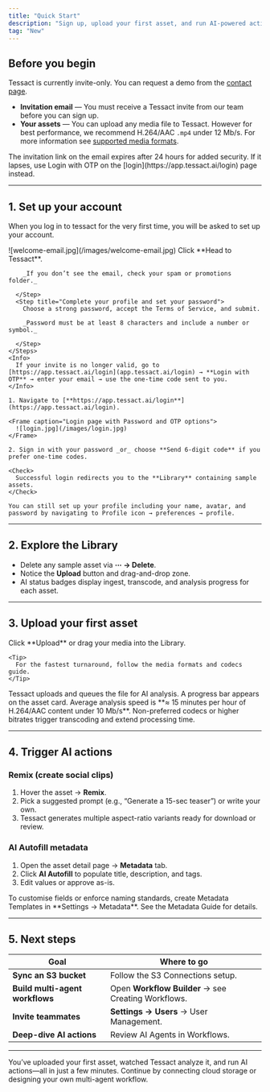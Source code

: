 ```yaml
---
title: "Quick Start"
description: "Sign up, upload your first asset, and run AI-powered actions in minutes."
tag: "New"
---
```


## Before you begin
Tessact is currently invite-only. You can request a demo from the [contact page](https://tessact.ai/contact).

- **Invitation email** — You must receive a Tessact invite from our team before you can sign up.
- **Your assets** — You can upload any media file to Tessact. However for best performance, we recommend H.264/AAC `.mp4` under 12 Mb/s. For more information see [supported media formats](media-formats).

<Warning>
  The invitation link on the email expires after 24 hours for added security. If it lapses, use Login with OTP on the [login](https://app.tessact.ai/login) page instead.
</Warning>

---

## 1. Set up your account

When you log in to tessact for the very first time, you will be asked to set up your account.


<Tabs>
  <Tab title="Sign up from an invitation email">
    <Frame caption="Invitation email with Head to Tessact button">
      ![welcome-email.jpg](/images/welcome-email.jpg)
    </Frame>
    <Steps>
      <Step title="Open the invitation email">
        Click **Head to Tessact**.

        _If you don’t see the email, check your spam or promotions folder._

      </Step>
      <Step title="Complete your profile and set your password">
        Choose a strong password, accept the Terms of Service, and submit.

        _Password must be at least 8 characters and include a number or symbol._

      </Step>
    </Steps>
    <Info>
      If your invite is no longer valid, go to [https://app.tessact.ai/login](app.tessact.ai/login) → **Login with OTP** → enter your email → use the one-time code sent to you.
    </Info>
  </Tab>
  <Tab title="Sign up with a registered email">

    1. Navigate to [**https://app.tessact.ai/login**](https://app.tessact.ai/login).

    <Frame caption="Login page with Password and OTP options">
      ![login.jpg](/images/login.jpg)
    </Frame>
    
    2. Sign in with your password _or_ choose **Send 6-digit code** if you prefer one-time codes.

    <Check>
      Successful login redirects you to the **Library** containing sample assets.
    </Check>

    You can still set up your profile including your name, avatar, and password by navigating to Profile icon → preferences → profile.

  </Tab>
</Tabs>

---

## 2. Explore the Library

<Frame caption="Library showing sample assets ready to delete, upload button, and drag-and-drop area"></Frame>

- Delete any sample asset via **⋯ → Delete**.
- Notice the **Upload** button and drag-and-drop zone.
- AI status badges display ingest, transcode, and analysis progress for each asset.

---

## 3. Upload your first asset

<Steps>
  <Step title="Select files">
    Click **Upload** or drag your media into the Library.

    <Tip>
      For the fastest turnaround, follow the media formats and codecs guide.
    </Tip>

  </Step>
  <Step title="Wait for ingest to finish">
    Tessact uploads and queues the file for AI analysis. A progress bar appears on the asset card.
  </Step>
</Steps>

<Note>
  Average analysis speed is **≈ 15 minutes per hour of H.264/AAC content under
  10 Mb/s**. Non-preferred codecs or higher bitrates trigger transcoding and
  extend processing time.
</Note>

<Frame caption="Asset card showing AI analysis progress"></Frame>

---

## 4. Trigger AI actions

### Remix (create social clips)

<Frame caption="Remix dialog with suggested and custom prompts"></Frame>

1. Hover the asset → **Remix**.
2. Pick a suggested prompt (e.g., “Generate a 15-sec teaser”) or write your own.
3. Tessact generates multiple aspect-ratio variants ready for download or review.

### AI Autofill metadata

<Frame caption="Metadata panel with AI Autofill button"></Frame>

1. Open the asset detail page → **Metadata** tab.
2. Click **AI Autofill** to populate title, description, and tags.
3. Edit values or approve as-is.

<Info>
  To customise fields or enforce naming standards, create Metadata Templates in
  **Settings → Metadata**. See the Metadata Guide for details.
</Info>

---

## 5. Next steps

| Goal                            | Where to go                                         |
| ------------------------------- | --------------------------------------------------- |
| **Sync an S3 bucket**           | Follow the S3 Connections setup.                    |
| **Build multi-agent workflows** | Open **Workflow Builder** → see Creating Workflows. |
| **Invite teammates**            | **Settings → Users** → User Management.             |
| **Deep-dive AI actions**        | Review AI Agents in Workflows.                      |

---

<Check>
  You’ve uploaded your first asset, watched Tessact analyze it, and run AI
  actions—all in just a few minutes. Continue by connecting cloud storage or
  designing your own multi-agent workflow.
</Check>
